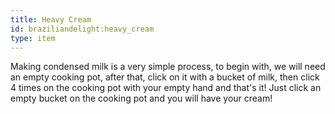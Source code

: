 ```yaml
---
title: Heavy Cream
id: braziliandelight:heavy_cream
type: item
---
```


Making condensed milk is a very simple process, to begin with, we will need an empty cooking pot, after that, click on it with a bucket of milk, then click 4 times on the cooking pot with your empty hand and that's it! Just click an empty bucket on the cooking pot and you will have your cream!